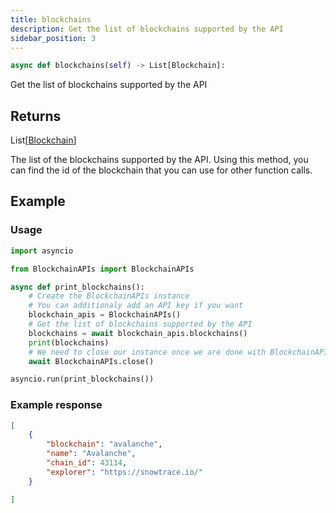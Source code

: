```yaml
---
title: blockchains
description: Get the list of blockchains supported by the API
sidebar_position: 3
---
```



```py
async def blockchains(self) -> List[Blockchain]:
```
Get the list of blockchains supported by the API
## Returns

<CodeBlock language="python">
    List[<a href="/docs/python-sdk/models/blockchain">Blockchain</a>]
</CodeBlock>

The list of the blockchains supported by the API.
Using this method, you can find the id of the blockchain that you can use for
other function calls.


## Example

### Usage

```py
import asyncio

from BlockchainAPIs import BlockchainAPIs

async def print_blockchains():
    # Create the BlockchainAPIs instance
    # You can additionaly add an API key if you want
    blockchain_apis = BlockchainAPIs()
    # Get the list of blockchains supported by the API
    blockchains = await blockchain_apis.blockchains()
    print(blockchains)
    # We need to close our instance once we are done with BlockchainAPIs
    await BlockchainAPIs.close()

asyncio.run(print_blockchains())
```

### Example response


```json
[
    {
        "blockchain": "avalanche",
        "name": "Avalanche",
        "chain_id": 43114,
        "explorer": "https://snowtrace.io/"
    }

]
```